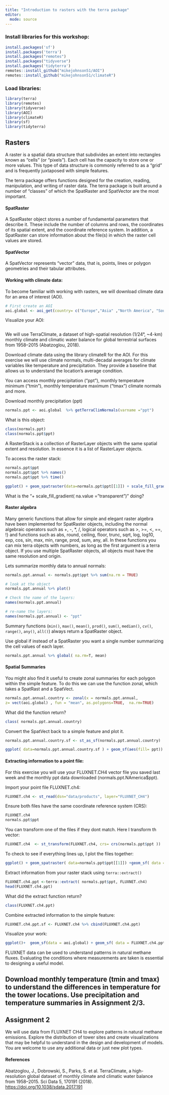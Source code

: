 ```yaml
---
title: "Introduction to rasters with the terra package"
editor: 
  mode: source
---
```


### Install libraries for this workshop:
```r
install.packages('sf')
install.packages('terra')
install.packages("remotes")
install.packages("tidyverse")
install.packages('tidyterra')
remotes::install_github("mikejohnson51/AOI")
remotes::install_github("mikejohnson51/climateR")
```
### Load libraries:

```r
library(terra)
library(remotes)
library(tidyverse)
library(AOI)
library(climateR)
library(sf)
library(tidyterra)
```
## Rasters
A raster is a spatial data structure that subdivides an extent into rectangles known as "cells" (or "pixels"). Each cell has the capacity to store one or more values. This type of data structure is commonly referred to as a "grid" and is frequently juxtaposed with simple features.

The terra package offers functions designed for the creation, reading, manipulation, and writing of raster data. The terra package is built around a number of “classes” of which the SpatRaster and SpatVector are the most important.

#### SpatRaster
A SpatRaster object stores a number of fundamental parameters that describe it. These include the number of columns and rows, the coordinates of its spatial extent, and the coordinate reference system. In addition, a SpatRaster can store information about the file(s) in which the raster cell values are stored.

#### SpatVector
A SpatVector represents “vector” data, that is, points, lines or polygon geometries and their tabular attributes.

#### Working with climate data:

To become familiar with working with rasters, we will download climate data for an area of interest (AOI). 

```r

# First create an AOI
aoi.global <- aoi_get(country= c("Europe","Asia" ,"North America", "South America", "Australia","Africa", "New Zealand"))

```
Visualize your AOI:
```r

```

We will use TerraClimate, a dataset of high-spatial resolution (1/24°, ~4-km) monthly climate and climatic water balance for global terrestrial surfaces from 1958–2015 (Abatzoglou, 2018).

Download climate data using the library climateR for the AOI. For this exercise we will use climate normals, multi-decadal averages for climate variables like temperature and precipitation. They provide a baseline that allows us to understand the location’s average condition.

You can access monthly precipitation ("ppt"), monthly temperature minimum ("tmin"), monthly temperature maximum ("tmax") climate normals and more.

Download monthly precipitation (ppt)

```r

normals.ppt <- aoi.global  %>% getTerraClimNormals(varname ="ppt")

```
What is this object:
```r
class(normals.ppt)
class(normals.ppt$ppt)
```

A RasterStack is a collection of RasterLayer objects with the same spatial extent and resolution. In essence it is a list of RasterLayer objects.

To access the raster stack:
```r
normals.ppt$ppt
normals.ppt$ppt %>% names()
normals.ppt$ppt %>% time()

ggplot() + geom_spatraster(data=normals.ppt$ppt[[1]]) + scale_fill_gradient( na.value = "transparent")

```
What is the "+ scale_fill_gradient( na.value = "transparent")" doing?

#### Raster algebra
Many generic functions that allow for simple and elegant raster algebra have been implemented for SpatRaster objects, including the normal algebraic operators such as +, -, *, /, logical operators such as >, >=, <, ==, !} and functions such as abs, round, ceiling, floor, trunc, sqrt, log, log10, exp, cos, sin, max, min, range, prod, sum, any, all. In these functions you can mix terra objects with numbers, as long as the first argument is a terra object. If you use multiple SpatRaster objects, all objects must have the same resolution and origin. 

Lets summarize monthly data to annual normals: 

```r
normals.ppt.annual <- normals.ppt$ppt %>% sum(na.rm = TRUE)

# look at the object
normals.ppt.annual %>% plot()

# Check the name of the layers:
names(normals.ppt.annual)

# re-name the layers:
names(normals.ppt.annual) <- "ppt"
```
Summary functions (`min()`, `max()`, `mean()`, `prod()`, `sum()`, `median()`, `cv()`, `range()`, `any()`, `all()`) always return a SpatRaster object.

Use global if instead of a SpatRaster you want a single number summarizing the cell values of each layer.

```r

normals.ppt.annual %>% global( na.rm=T, mean)

```

#### Spatial Summaries

You might also find it useful to create zonal summaries for each polygon within the simple feature. To do this we can use the function zonal, which takes a SpatRast and a SpatVect.

```r

normals.ppt.annual.country <- zonal(x = normals.ppt.annual, 
z= vect(aoi.global) , fun = "mean", as.polygons=TRUE,  na.rm=TRUE)

```
What did the function return?

```r

class( normals.ppt.annual.country)

```
Convert the SpatVect back to a simple feature and plot it.

```r

normals.ppt.annual.country.sf <- st_as_sf(normals.ppt.annual.country)   

ggplot( data=normals.ppt.annual.country.sf ) + geom_sf(aes(fill= ppt))

```
#### Extracting information to a point file:
For this exercise you will use your FLUXNET.CH4 vector file you saved last week and the monthly ppt data downloaded (normals.ppt.NAmerica$ppt).  

Import your point file FLUXNET.ch4:

```r

FLUXNET.ch4 <- st_read(dsn="data/products", layer="FLUXNET_CH4")

```
Ensure both files have the same coordinate reference system (CRS):

```r

FLUXNET.ch4 
normals.ppt$ppt
```
You can transform one of the files if they dont match. Here I transform th vector:

```r
FLUXNET.ch4  <- st_transform(FLUXNET.ch4, crs= crs(normals.ppt$ppt ))
```

To check to see if everything lines up, I plot the files together:
```r

ggplot() + geom_spatraster( data=normals.ppt$ppt[[1]]) +geom_sf( data =FLUXNET.ch4 ) +  scale_fill_gradient( na.value = "transparent")

```
Extract information from your raster stack using `terra::extract()`

```r

FLUXNET.ch4.ppt <-terra::extract( normals.ppt$ppt, FLUXNET.ch4)
head(FLUXNET.ch4.ppt)
```

What did the extract function return?

```r
class(FLUXNET.ch4.ppt)
```
Combine extracted information to the simple feature:
```r

FLUXNET.ch4.ppt.sf <- FLUXNET.ch4 %>% cbind(FLUXNET.ch4.ppt)
```
Visualize your work:

```r
ggplot()+  geom_sf(data = aoi.global) + geom_sf( data = FLUXNET.ch4.ppt.sf, aes( col= ppt_1961.09.01_19812010)) 
```

FLUXNET data can be used to understand patterns in natural methane fluxes. Evaluating the conditions where measurements are taken is essential to designing a useful model. 

## Download monthly temperature (tmin and tmax) to understand the differences in temperature for the tower locations. Use precipitation and temperature summaries in Assignment 2/3.

## Assignment 2
We will use data from FLUXNET CH4 to explore patterns in natural methane emissions. Explore the distribution of tower sites and create visualizations that may be helpful to understand in the design and development of models. You are welcome to use any additional data or just new plot types.

#### References

Abatzoglou, J., Dobrowski, S., Parks, S. et al. TerraClimate, a high-resolution global dataset of monthly climate and climatic water balance from 1958–2015. Sci Data 5, 170191 (2018). <https://doi.org/10.1038/sdata.2017.191>
